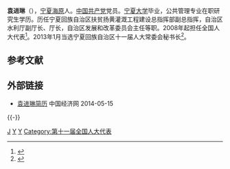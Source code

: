 '''袁进琳'''（{{bd|1956年|10月||catIdx=Y袁}}），[[宁夏|宁夏]][[海原|海原]]人。[[中国共产党|中国共产党]]党员。[[宁夏大学|宁夏大学]]毕业，公共管理专业在职研究生学历。历任宁夏回族自治区扶贫扬黄灌溉工程建设总指挥部副总指挥，自治区水利厅副厅长、厅长，自治区发展和改革委员会主任等职。2008年起担任全国人大代表<ref>{{cite news|title=全国人大代表信息-袁进琳|url=http://210.82.31.1:8084/delegate/viewDelegate.action?dbid=112596|accessdate=2013-04-05|newspaper=全国人大网|archive-url=https://web.archive.org/web/20140527213358/http://www.npc.gov.cn/delegate/viewDelegate.action?dbid=112596|archive-date=2014-05-27|dead-url=yes}}</ref>。2013年1月当选宁夏回族自治区十一届人大常委会秘书长<ref>{{cite web|accessdate=2013-05-01|url=http://district.ce.cn/newarea/sddy/201301/28/t20130128_24070800.shtml|title=宁夏人大主任、副主任、秘书长简历|publisher=中国经济网|archive-date=2013-04-24|archive-url=https://web.archive.org/web/20130424080453/http://district.ce.cn/newarea/sddy/201301/28/t20130128_24070800.shtml|dead-url=no}}</ref>。

==参考文献==
{{reflist|3}}
==外部链接==

*[http://district.ce.cn/zt/rwk/sf/nx/rs/201206/27/t20120627_23442570.shtml 袁进琳简历]{{Wayback|url=http://district.ce.cn/zt/rwk/sf/nx/rs/201206/27/t20120627_23442570.shtml |date=20140517164837 }} 中国经济网 2014-05-15
{{-}}
{{start box}}
{{s-gov}}
{{s-before|[[郝林海|郝林海]]}}
{{s-title|[[宁夏回族自治区发展和改革委员会|宁夏回族自治区发展和改革委员会]]主任|2007年5月—2013年1月}}
{{s-after|[[张八五|张八五]]}}
{{s-before|[[肖云刚|肖云刚]]}}
{{s-title|[[宁夏回族自治区水利厅|宁夏回族自治区水利厅]]厅长|2004年2月—2007年5月}}
{{s-after|[[吴洪相|吴洪相]]}}
{{end box}}

[[Category:袁姓|J]]
[[Category:海原人|Y]]
[[Category:宁夏大学校友|Y]]
[[Category:第十一届全国人大代表|Category:第十一届全国人大代表]]